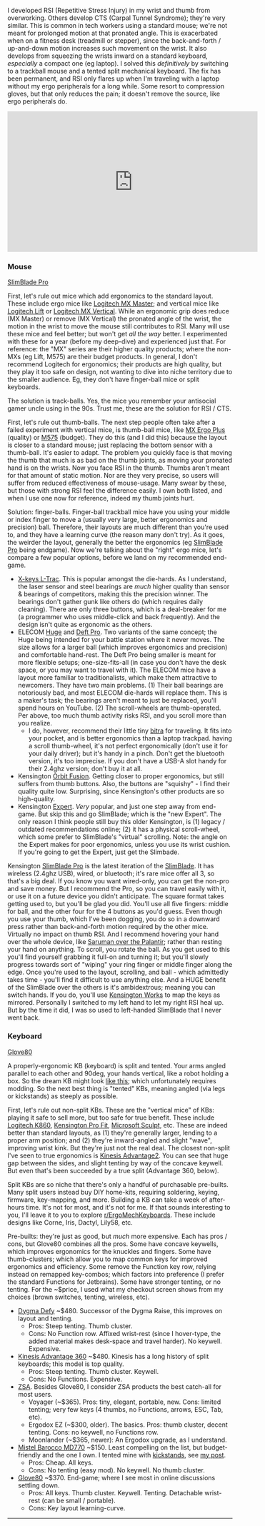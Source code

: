


I developed RSI (Repetitive Stress Injury) in my wrist and thumb from overworking. Others develop CTS (Carpal Tunnel Syndrome); they're very similar. This is common in tech workers using a standard mouse; we're not meant for prolonged motion at that pronated angle. This is exacerbated when on a fitness desk (treadmill or stepper), since the back-and-forth / up-and-down motion increases such movement on the wrist. It also develops from squeezing the wrists inward on a standard keyboard, *especially* a compact one (eg laptop). I solved this *definitively* by switching to a trackball mouse and a tented split mechanical keyboard. The fix has been permanent, and RSI only flares up when I'm traveling with a laptop without my ergo peripherals for a long while. Some resort to compression gloves, but that only reduces the pain; it doesn't remove the source, like ergo peripherals do.

<iframe width="560" height="315" src="https://www.youtube.com/embed/B5brtSWg52c?si=TGvJeWd442uBTBO8" title="YouTube video player" frameborder="0" allow="accelerometer; autoplay; clipboard-write; encrypted-media; gyroscope; picture-in-picture; web-share" allowfullscreen></iframe>

### Mouse

<TLDR>[SlimBlade Pro](https://amzn.to/47BxLgJ)</TLDR>

First, let's rule out mice which add ergonomics to the standard layout. These include ergo mice like [Logitech MX Master](https://amzn.to/3NZ24r3); and vertical mice like [Logitech Lift](https://amzn.to/3HcIZxs) or [Logitech MX Vertical](https://amzn.to/3TOKjOO). While an ergonomic grip does reduce (MX Master) or remove (MX Vertical) the pronated angle of the wrist, the motion in the wrist to move the mouse still contributes to RSI. Many will use these mice and feel better; but won't get *all the way* better. I experimented with these for a year (before my deep-dive) and experienced just that. For reference: the "MX" series are their higher quality products; where the non-MXs (eg Lift, M575) are their budget products. In general, I don't recommend Logitech for ergonomics; their products are high quality, but they play it too safe on design, not wanting to dive into niche territory due to the smaller audience. Eg, they don't have finger-ball mice or split keyboards.

The solution is track-balls. Yes, the mice you remember your antisocial gamer uncle using in the 90s. Trust me, these are the solution for RSI / CTS.

First, let's rule out thumb-balls. The next step people often take after a failed experiment with vertical mice, is thumb-ball mice, like [MX Ergo Plus](https://amzn.to/3Hcq3zd) (quality) or [M575](https://amzn.to/3OlJjyf) (budget). They do this (and I did this) because the layout is closer to a standard mouse; just replacing the bottom sensor with a thumb-ball. It's easier to adapt. The problem you quickly face is that moving the thumb that much is as bad on the thumb joints, as moving your pronated hand is on the wrists. Now you face RSI in the thumb. Thumbs aren't meant for that amount of static motion. Nor are they very precise, so users will suffer from reduced effectiveness of mouse-usage. Many swear by these, but those with strong RSI feel the difference easily. I own both listed, and when I use one now for reference, indeed my thumb joints hurt.

Solution: finger-balls. Finger-ball trackball mice have you using your middle or index finger to move a (usually very large, better ergonomics and precision) ball. Therefore, their layouts are much different than you're used to, and they have a learning curve (the reason many don't try). As it goes, the weirder the layout, generally the better the ergonomics (eg [SlimBlade Pro](https://amzn.to/47BxLgJ) being endgame). Now we're talking about the "right" ergo mice, let's compare a few popular options, before we land on my recommended end-game.

- [X-keys L-Trac](https://xkeys.com/l-tracblu.html). This is popular amongst the die-hards. As I understand, the laser sensor and steel bearings are *much* higher quality than sensor & bearings of competitors, making this the precision winner. The bearings don't gather gunk like others do (which requires daily cleaning). There are only three buttons, which is a deal-breaker for me (a programmer who uses middle-click and back frequently). And the design isn't quite as ergonomic as the others.
- ELECOM [Huge](https://amzn.to/48LYA2N) and [Deft Pro](https://amzn.to/3HgaiY4). Two variants of the same concept; the Huge being intended for your battle station where it never moves. The size allows for a larger ball (which improves ergonomics and precision) and comfortable hand-rest. The Deft Pro being smaller is meant for more flexible setups; one-size-fits-all (in case you don't have the desk space, or you may want to travel with it). The ELECOM mice have a layout more familiar to traditionalists, which make them attractive to newcomers. They have two main problems. (1) Their ball bearings are notoriously bad, and most ELECOM die-hards will replace them. This is a maker's task; the bearings aren't meant to just be replaced, you'll spend hours on YouTube. (2) The scroll-wheels are thumb-operated. Per above, too much thumb activity risks RSI, and you scroll more than you realize.
  - I do, however, recommend their little tiny [bitra](https://amzn.to/3SaKF0O) for traveling. It fits into your pocket, and is better ergonomics than a laptop trackpad. having a scroll thumb-wheel, it's not perfect ergonomically (don't use it for your daily driver); but it's handy in a pinch. Don't get the bluetooth version, it's too imprecise. If you don't have a USB-A slot handy for their 2.4ghz version; don't buy it at all.
- Kensington [Orbit Fusion](https://amzn.to/3vu8jg7). Getting closer to proper ergonomics, but still suffers from thumb buttons. Also, the buttons are "squishy" - I find their quality quite low. Surprising, since Kensington's other products are so high-quality.
- Kensington [Expert](https://amzn.to/47uPExU). *Very* popular, and just one step away from end-game. But skip this and go SlimBlade; which is the "new Expert". The only reason I think people still buy this older Kensington, is (1) legacy / outdated recommendations online; (2) it has a physical scroll-wheel, which some prefer to SlimBlade's "virtual" scrolling. Note: the angle on the Expert makes for poor ergonomics, unless you use its wrist cushion. If you're going to get the Expert, just get the Slimbade.

Kensington [SlimBlade Pro](https://amzn.to/3RX6tvA) is the latest iteration of the [SlimBlade](https://amzn.to/3RWvpDo). It has wireless (2.4ghz USB), wired, or bluetooth; it's rare mice offer all 3, so that's a big deal. If you know you want wired-only, you can get the non-pro and save money. But I recommend the Pro, so you can travel easily with it, or use it on a future device you didn't anticipate. The square format takes getting used to, but you'll be glad you did. You'll use all five fingers: middle for ball, and the other four for the 4 buttons as you'd guess. Even though you use your thumb, which I've been dogging, you do so in a downward press rather than back-and-forth motion required by the other mice. Virtually no impact on thumb RSI. And I recommend hovering your hand over the whole device, like [Saruman over the Palantir](https://upload.wikimedia.org/wikipedia/en/3/38/Saruman_uses_the_Palantir.jpg); rather than resting your hand on anything. To scroll, you rotate the ball. As you get used to this you'll find yourself grabbing it full-on and turning it; but you'll slowly progress towards sort of "wiping" your ring finger or middle finger along the edge. Once you're used to the layout, scrolling, and ball - which admittedly takes time - you'll find it difficult to use anything else. And a HUGE benefit of the SlimBlade over the others is it's ambidextrous; meaning you can switch hands. If you do, you'll use [Kensington Works](https://www.kensington.com/software/kensingtonworks/) to map the keys as mirrored. Personally I switched to my left hand to let my right RSI heal up. But by the time it did, I was so used to left-handed SlimBlade that I never went back.

### Keyboard

<TLDR>[Glove80](https://www.moergo.com/)</TLDR>

A properly-ergonomic KB (keyboard) is split and tented. Your arms angled parallel to each other and 90deg, your hands vertical, like a robot holding a box. So the dream KB might look [like this](https://www.reddit.com/r/ErgoMechKeyboards/comments/ssn24o/verticalhigh_angle_mounting_experiments_3_styles/); which unfortunately requires modding. So the next best thing is "tented" KBs, meaning angled (via legs or kickstands) as steeply as possible.

First, let's rule out non-split KBs. These are the "vertical mice" of KBs: playing it safe to sell more, but too safe for true benefit. These include [Logitech K860](https://amzn.to/48QlVQS), [Kensington Pro Fit](https://amzn.to/3RW7tzZ), [Microsoft Sculpt](https://amzn.to/3TXILSK), etc. These are indeed better than standard layouts, as (1) they're generally larger, lending to a proper arm position; and (2) they're inward-angled and slight "wave", improving wrist kink. But they're just not the real deal. The closest non-split I've seen to true ergonomics is [Kinesis Advantage2](https://kinesis-ergo.com/shop/advantage2/). You can see that huge gap between the sides, and slight tenting by way of the concave keywell. But even that's been succeeded by a true split (Advantage 360, below).

Split KBs are so niche that there's only a handful of purchasable pre-builts. Many split users instead buy DIY home-kits, requiring soldering, keying, firmware, key-mapping, and more. Building a KB can take a week of after-hours time. It's not for most, and it's not for me. If that sounds interesting to you, I'll leave it to you to explore [r/ErgoMechKeyboards](https://www.reddit.com/r/ErgoMechKeyboards/). These include designs like Corne, Iris, Dactyl, Lily58, etc.

Pre-builts: they're just as good, but *much* more expensive. Each has pros / cons, but Glove80 combines all the pros. Some have concave keywells, which improves ergonomics for the knuckles and fingers. Some have thumb-clusters; which allow you to map common keys for improved ergonomics and efficiency. Some remove the Function key row, relying instead on remapped key-combos; which factors into preference (I prefer the standard Functions for Jetbrains). Some have stronger tenting, or no tenting. For the ~$price, I used what my checkout screen shows from my choices (brown switches, tenting, wireless, etc).

- [Dygma Defy](https://dygma.com/products/dygma-defy) ~$480. Successor of the Dygma Raise, this improves on layout and tenting.
  - Pros: Steep tenting. Thumb cluster.
  - Cons: No Function row. Affixed wrist-rest (since I hover-type, the added material makes desk-space and travel harder). No keywell. Expensive.
- [Kinesis Advantage 360](https://kinesis-ergo.com/products/#adv360) ~$480. Kinesis has a long history of split keyboards; this model is top quality.
  - Pros: Steep tenting. Thumb cluster. Keywell.
  - Cons: No Functions. Expensive.
- [ZSA](https://www.zsa.io/). Besides Glove80, I consider ZSA products the best catch-all for most users.
  - Voyager (~$365). Pros: tiny, elegant, portable, new. Cons: limited tenting; very few keys (4 thumbs, no Functions, arrows, ESC, Tab, etc).
  - Ergodox EZ (~$300, older). The basics. Pros: thumb cluster, decent tenting. Cons: no keywell, no Functions row.
  - Moonlander (~$365, newer): An Ergodox upgrade, as I understand.
- [Mistel Barocco MD770](https://amzn.to/3V3V93X) ~$150. Least compelling on the list, but budget-friendly and the one I own. I tented mine with [kickstands](https://amzn.to/48pzVRX), see [my post](https://www.reddit.com/r/ErgoMechKeyboards/comments/10jtaf3/cheap_kick_stands_to_tent_keyboards/).
  - Pros: Cheap. All keys.
  - Cons: No tenting (easy mod). No keywell. No thumb cluster.
- [Glove80](https://www.moergo.com/) ~$370. End-game; where I see most in online discussions settling down.
  - Pros: All keys. Thumb cluster. Keywell. Tenting. Detachable wrist-rest (can be small / portable).
  - Cons: Key layout learning-curve.

---

<BattleStation />